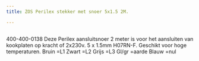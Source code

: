 ```yaml
---
title: ZOS Perilex stekker met snoer 5x1.5 2M.

---
```



<Image src={imageProduct} width={imageProduct.width} alt="" />


400-400-0138
Deze Perilex aansluitsnoer 2 meter is voor het aansluiten van kookplaten op kracht of 2x230v.
5 x 1.5mm H07RN-F. Geschikt voor hoge temperaturen.
Bruin  =L1
Zwart  =L2
Grijs  =L3
Gl/gr  =aarde
Blauw  =nul
